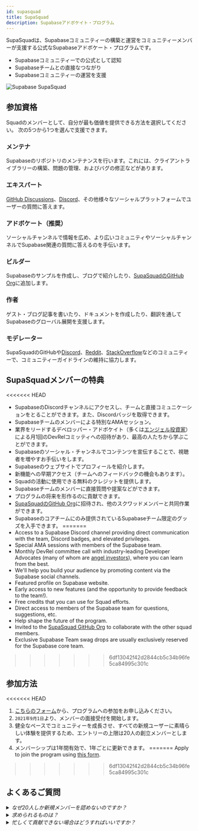 ```yaml
---
id: supasquad
title: SupaSquad
description: Supabaseアドボケイト・プログラム
---
```


SupaSquadは、Supabaseコミュニティーの構築と運営をコミュニティーメンバーが支援する公式なSupabaseアドボケート・プログラムです。

- Supabaseコミュニティーでの公式として認知
- Supabaseチームとの直接なつながり
- Supabaseコミュニティーの運営を支援

![Supabase SupaSquad](/img/supabase-squad.png)

## 参加資格

Squadのメンバーとして、自分が最も価値を提供できる方法を選択してください。
次の5つから1つを選んで支援できます。

### メンテナ

Supabaseのリポジトリのメンテナンスを行います。これには、クライアントライブラリーの構築、問題の管理、およびバグの修正などがあります。

### エキスパート

[GitHub Discussions](https://github.com/supabase/supabase/discussions)、[Discord](https://discord.supabase.com)、その他様々なソーシャルプラットフォームでユーザーの質問に答えます。

### アドボケート（推奨）

ソーシャルチャンネルで情報を広め、より広いコミュニティやソーシャルチャンネルでSupabase関連の質問に答えるのを手伝います。

### ビルダー

Supabaseのサンプルを作成し、ブログで紹介したり、[SupaSquadのGitHub Org](https://github.com/supasquad)に追加します。

### 作者

ゲスト・ブログ記事を書いたり、ドキュメントを作成したり、翻訳を通してSupabaseのグローバル展開を支援します。

### モデレーター

SupaSquadのGitHubや[Discord](https://discord.supabase.com)、[Reddit](https://reddit.com/r/Supabase/)、[StackOverflow](https://stackoverflow.com/questions/tagged/supabase)などのコミュニティーで、コミュニティーガイドラインの維持に協力します。

## SupaSquadメンバーの特典

<<<<<<< HEAD
- SupabaseのDiscordチャンネルにアクセスし、チームと直接コミュニケーションをとることができます。また、Discordバッジを取得できます。
- Supabaseチームのメンバーによる特別なAMAセッション。
- 業界をリードするデベロッパー・アドボケイト（多くは[エンジェル投資家](https://supabase.com/blog/2021/03/25/angels-of-supabase)）による月1回のDevRelコミッティへの招待があり、最高の人たちから学ぶことができます。
- Supabaseのソーシャル・チャンネルでコンテンツを宣伝することで、視聴者を増やすお手伝いをします。
- Supabaseのウェブサイトでプロフィールを紹介します。
- 新機能への早期アクセス（チームへのフィードバックの機会もあります）。
- Squadの活動に使用できる無料のクレジットを提供します。
- Supabaseチームのメンバーに直接質問や提案などができます。
- プログラムの将来を形作るのに貢献できます。
- [SupaSquadのGitHub Org](https://github.com/supasquad)に招待され、他のスクワッドメンバーと共同作業ができます。
- Supabaseのコアチームにのみ提供されているSupabaseチーム限定のグッズを入手できます。
=======
- Access to a Supabase Discord channel providing direct communication with the team, Discord badges, and elevated privileges.
- Special AMA sessions with members of the Supabase team.
- Monthly DevRel committee call with industry-leading Developer Advocates (many of whom are [angel investors](https://supabase.com/blog/angels-of-supabase)), where you can learn from the best.
- We'll help you build your audience by promoting content via the Supabase social channels.
- Featured profile on Supabase website.
- Early access to new features (and the opportunity to provide feedback to the team!).
- Free credits that you can use for Squad efforts.
- Direct access to members of the Supabase team for questions, suggestions, etc.
- Help shape the future of the program.
- Invited to the [SupaSquad GitHub Org](https://github.com/supasquad) to collaborate with the other squad members.
- Exclusive Supabase Team swag drops are usually exclusively reserved for the Supabase core team.
>>>>>>> 6df13042f42d2844cb5c34b96fe5ca84995c301c

## 参加方法

<<<<<<< HEAD

1. [こちらのフォーム](https://airtable.com/shr0FtLqLfhpuEya8)から、プログラムへの参加をお申し込みください。
2. `2021年9月1日`より、メンバーの面接受付を開始します。
3. 健全なペースでコミュニティーを成長させ、すべての新規ユーザーに素晴らしい体験を提供するため、エントリーの上限は20人の創立メンバーとします。
4. メンバーシップは1年間有効で、1年ごとに更新できます。
=======
Apply to join the program using [this form](https://airtable.com/shr0FtLqLfhpuEya8).
>>>>>>> 6df13042f42d2844cb5c34b96fe5ca84995c301c


## よくあるご質問

<details>
   <summary><i>なぜ20人しか新規メンバーを認めないのですか？</i></summary>
    Supabaseチームは20人しかいませんので、20人追加するのは大変なことなのです。本当は希望者全員に入会していただきたいです。
    でも、Squadに参加してくれた皆さんには、素晴らしい経験をしてもらいたいとも思っています。将来的には、月々に定員を設けて、受け入れ態勢を充実させていきたいと考えています。
</details>
<details>
   <summary><i>求められるものは？</i></summary>
    ほとんどが熱意です。オープンソースに興味があり、参加したいと思っているなら、SpaSquadプログラムは素晴らしいチャネルです。あなたのスキルに合った方法で、コミュニティに貢献する機会が与えられます。 
</details>
<details>
   <summary><i>忙しくて貢献できない場合はどうすればいいですか？</i></summary>
    心配ありません。このプログラムは仕事ではありません。Supabaseのエコシステムの中で、あなたのスキルセットとオーディエンスを構築する機会にすぎません。
</details>
